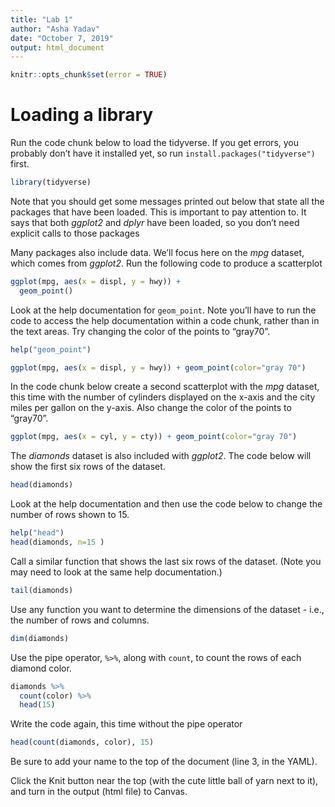 ```yaml
---
title: "Lab 1"
author: "Asha Yadav"
date: "October 7, 2019"
output: html_document
---
```


```r
knitr::opts_chunk$set(error = TRUE)
```

# Loading a library
Run the code chunk below to load the tidyverse. If you get errors, you probably 
don't have it installed yet, so run `install.packages("tidyverse")` first.

```r
library(tidyverse)
```

Note that you should get some messages printed out below that state all the 
packages that have been loaded. This is important to pay attention to. It says
that both *ggplot2* and *dplyr* have been loaded, so you don't need explicit 
calls to those packages 

Many packages also include data. We'll focus here on the *mpg* dataset, which
comes from *ggplot2*. Run the following code to produce a scatterplot 

```r
ggplot(mpg, aes(x = displ, y = hwy)) +
  geom_point()
```

Look at the help documentation for `geom_point`. Note you'll have to run the 
code to access the help documentation within a code chunk, rather than in the
text areas. Try changing the color of the points to "gray70". 
```r
help("geom_point")
```
```r
ggplot(mpg, aes(x = displ, y = hwy)) + geom_point(color="gray 70")
```


In the code chunk below create a second scatterplot with the *mpg* dataset, this time with the number of cylinders displayed on the x-axis and the city miles per gallon on the y-axis. Also change the color of the points to "gray70".

```r
ggplot(mpg, aes(x = cyl, y = cty)) + geom_point(color="gray 70")
```

The *diamonds* dataset is also included with *ggplot2*. The code below will
show the first six rows of the dataset.

```r
head(diamonds)
```

Look at the help documentation and then use the code below to change the 
number of rows shown to 15.

```r
help("head")
head(diamonds, n=15 )
```

Call a similar function that shows the last six rows of the dataset. (Note you may need to look at the same help documentation.)

```r
tail(diamonds)
```

Use any function you want to determine the dimensions of the dataset - i.e., the number of rows and columns.

```r
dim(diamonds)
```

Use the pipe operator, `%>%`, along with `count`, to count the rows of each diamond color. 

```r
diamonds %>%
  count(color) %>%
  head(15)
```

Write the code again, this time without the pipe operator

```r
head(count(diamonds, color), 15)
```

Be sure to add your name to the top of the document (line 3, in the YAML).

Click the Knit button near the top (with the cute little ball of yarn next to it), and turn in the output (html file) to Canvas. 
